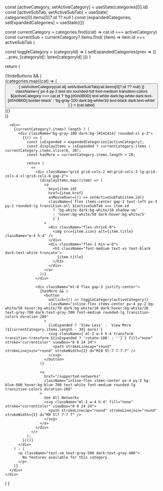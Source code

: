 
  const [activeCategory, setActiveCategory] = useState(categories[0].id)
  const [activeSubTab, setActiveSubTab] = useState(
    categories[0].items[0]?.id ?? null
  )
  const [expandedCategories, setExpandedCategories] = useState({})

const currentCategory = categories.find((cat) => cat.id === activeCategory)
const currentSub = currentCategory?.items.find(
(item) => item.id === activeSubTab
)

const toggleCategory = (categoryId) => {
setExpandedCategories(prev => ({
...prev,
[categoryId]: !prev[categoryId]
}))
}

return (

<div className="not-prose space-y-6">
{!hideButtons && (
<div className="flex flex-wrap gap-2">
{categories.map((cat) => (
<button
key={cat.id}
onClick={() => {
setActiveCategory(cat.id)
setActiveSubTab(cat.items[0]?.id ?? null)
}}
className={`px-4 py-2 text-sm rounded-full font-medium transition-colors ${activeCategory === cat.id
              ? 'bg-[#0A0B0D] text-white dark:bg-white dark:text-[#0A0B0D] border-black'
              : 'bg-gray-100 dark:bg-white/10 text-black dark:text-white'
              }`} >
{cat.label}
</button>
))}
</div>
)}

      <div>
        {currentCategory?.items?.length ? (
          <div className="bg-gray-100 dark:bg-[#141414] rounded-xl p-3">
            {(() => {
              const isExpanded = expandedCategories[activeCategory];
              const displayItems = isExpanded ? currentCategory.items : currentCategory.items.slice(0, 30);
              const hasMore = currentCategory.items.length > 20;

              return (
                <>
                  <div className="grid grid-cols-2 md:grid-cols-3 lg:grid-cols-4 xl:grid-cols-6 gap-2">
                    {displayItems.map((item) => (
                      <a
                        key={item.id}
                        href={item.href}
                        onMouseOver={() => setActiveSubTab(item.id)}
                        className={`flex items-center gap-2 text-left px-3 py-2 rounded-lg transition-all ${activeSubTab === item.id
                          ? 'bg-white dark:bg-white/10 shadow-sm'
                          : 'hover:bg-white/50 dark:hover:bg-white/5'
                          }`}
                      >
                        <div className="flex-shrink-0">
                          <img src={item.icon} alt={item.title} className="w-4 h-4" />
                        </div>
                        <div className="flex-1 min-w-0">
                          <h3 className="font-medium text-xs text-black dark:text-white truncate">
                            {item.title}
                          </h3>
                        </div>
                      </a>
                    ))}
                  </div>

                  <div className="mt-6 flex gap-3 justify-center">
                    {hasMore && (
                      <button
                        onClick={() => toggleCategory(activeCategory)}
                        className="inline-flex items-center px-4 py-2 bg-white/50 hover:bg-white/70 dark:bg-white/10 dark:hover:bg-white/20 text-gray-700 dark:text-gray-300 font-medium rounded-lg transition-colors duration-200"
                      >
                        {isExpanded ? 'View Less' : `View More (${currentCategory.items.length - 30} more)`}
                        <svg className={`ml-2 w-4 h-4 transform transition-transform ${isExpanded ? 'rotate-180' : ''}`} fill="none" stroke="currentColor" viewBox="0 0 24 24">
                          <path strokeLinecap="round" strokeLinejoin="round" strokeWidth={2} d="M19 9l-7 7-7-7" />
                        </svg>
                      </button>
                    )}

                    <a
                      href="/supported-networks"
                      className="inline-flex items-center px-4 py-2 bg-blue-600 hover:bg-blue-700 text-white font-medium rounded-lg transition-colors duration-200"
                    >
                      See All Networks
                      <svg className="ml-2 w-4 h-4" fill="none" stroke="currentColor" viewBox="0 0 24 24">
                        <path strokeLinecap="round" strokeLinejoin="round" strokeWidth={2} d="M9 5l7 7-7 7" />
                      </svg>
                    </a>
                  </div>
                </>
              );
            })()}
          </div>
        ) : (
          <p className="text-sm text-gray-500 dark:text-gray-400">
            No features available for this category.
          </p>
        )}
      </div>
    </div>

)
}
